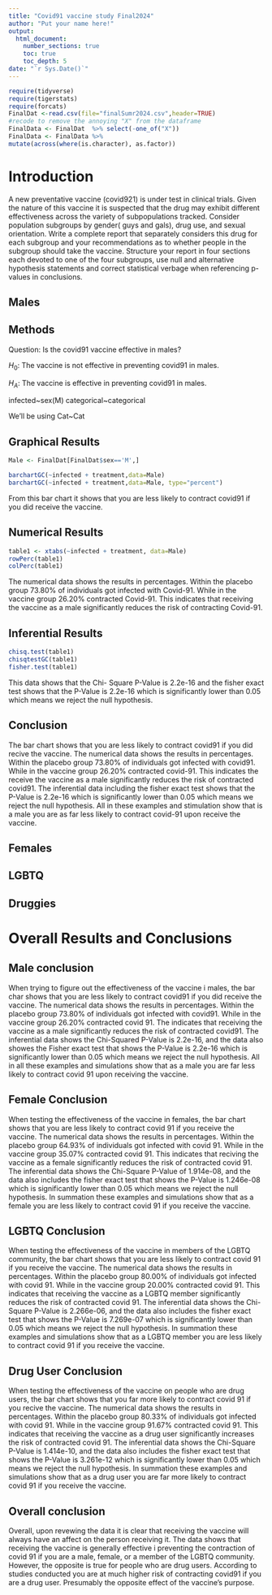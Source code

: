 ```yaml
---
title: "Covid91 vaccine study Final2024"
author: "Put your name here!"
output: 
  html_document:
    number_sections: true
    toc: true
    toc_depth: 5
date: "`r Sys.Date()`" 
---
```


```r
require(tidyverse)
require(tigerstats)
require(forcats)
FinalDat <-read.csv(file="finalSumr2024.csv",header=TRUE)
#recode to remove the annoying "X" from the dataframe
FinalData <- FinalDat  %>% select(-one_of("X"))
FinalData <- FinalData %>%
mutate(across(where(is.character), as.factor))
```

# Introduction

A new  preventative vaccine (covid921) is under test in clinical trials. Given the nature of this vaccine it is suspected that the drug may exhibit different effectiveness across the variety of subpopulations tracked. Consider population subgroups by gender( guys and gals), drug use, and sexual orientation. Write a complete report that separately considers this drug for each subgroup and your recommendations as to whether people in the subgroup should take the vaccine. Structure your report in four sections each devoted to one of the four subgroups, use null and alternative hypothesis statements and correct statistical verbage when referencing p-values in conclusions.

## Males

## Methods 

Question: Is the covid91 vaccine effective in males?

$H_0$: The vaccine is not effective in preventing covid91 in males. 

$H_A$: The vaccine is effective in preventing covid91 in males. 

infected~sex(M)
categorical~categorical

We'll be using Cat~Cat

## Graphical Results 



```r
Male <- FinalDat[FinalDat$sex=='M',]
```

```r
barchartGC(~infected + treatment,data=Male)
barchartGC(~infected + treatment,data=Male, type="percent")
```

From this bar chart it shows that you are less likely to contract covid91 if you did receive the vaccine.  

## Numerical Results 

```r
table1 <- xtabs(~infected + treatment, data=Male)
rowPerc(table1)
colPerc(table1)
```

The numerical data shows the results in percentages. Within the placebo group 73.80% of individuals got infected with Covid-91. While in the vaccine group 26.20% contracted Covid-91. This indicates that receiving the vaccine as a male significantly reduces the risk of contracting Covid-91.  


## Inferential Results

```r
chisq.test(table1)
chisqtestGC(table1)
fisher.test(table1)
```

This data shows that the Chi- Square P-Value is 2.2e-16 and the fisher exact test shows that the P-Value is 2.2e-16 which is significantly lower than 0.05 which means we reject the null hypothesis.  


## Conclusion 

The bar chart shows that you are less likely to contract covid91 if you did recive the vaccine. The numerical data shows the results in percentages. Within the placebo group 73.80% of individuals got infected with covid91. While in the vaccine group 26.20% contracted covid-91. This indicates the receive the vaccine as a male significantly reduces the risk of contracted covid91. The inferential data including the fisher exact test shows that the P-Value is 2.2e-16 which is significantly lower than 0.05 which means we reject the null hypothesis. All in these examples and stimulation show that is a male you are as far less likely to contract covid-91 upon receive the vaccine.  

## Females


## LGBTQ



## Druggies


# Overall Results and Conclusions


## Male conclusion 

When trying to figure out the effectiveness of the vaccine i males, the bar char shows that you are less likely to contract covid91 if you did receive the vaccine. The numerical data shows the results in percentages. Within the placebo group 73.80% of individuals got infected with covid91. While in the vaccine group 26.20% contracted covid 91. The indicates that receiving the vaccine as a male significantly reduces the risk of contracted covid91. The inferential data shows the Chi-Squared P-Value is 2.2e-16, and the data also showes the Fisher exact test that shows the P-Value is 2.2e-16 which is significantly lower than 0.05 which means we reject the null hypothesis. All in all these examples and simulations show that as a male you are far less
likely to contract covid 91 upon receiving the vaccine.   


## Female Conclusion 

When testing the effectiveness of the vaccine in females, the bar chart shows that you are less likely to contract covid 91 if you receive the vaccine. The numerical data shows the results in percentages. Within the placebo group 64.93% of individuals got infected with covid 91. While in the vaccine group 35.07% contracted covid 91. This indicates that reciving the vaccine as a female significantly reduces the risk of contracted covid 91. The inferential data shows the Chi-Square P-Value of 1.914e-08, and the data also includes the fisher exact test that shows the P-Value is 1.246e-08 which is significantly lower than 0.05 which means we reject the null hypothesis. In summation these examples and simulations show that as a female you are less likely to contract covid 91 if you receive the vaccine.  


## LGBTQ Conclusion 

When testing the effectiveness of the vaccine in members of the LGBTQ community, the bar chart shows that you are less likely to contract covid 91 if you receive the vaccine. The numerical data shows the results in percentages. Within the placebo group 80.00% of individuals got infected with covid 91. While in the vaccine group 20.00% contracted covid 91. This indicates that receiving the vaccine as a LGBTQ member significantly reduces the risk of contracted covid 91. The inferential data shows the Chi-Square P-Value is 2.266e-06, and the data also includes the fisher exact test that shows the P-Value is 7.269e-07 which is significantly lower than 0.05 which means we reject the null hypothesis. In summation these examples and simulations show that as a LGBTQ member you are less likely to contract covid 91 if you receive the vaccine.  

## Drug User Conclusion 

When testing the effectiveness of the vaccine on people who are drug users, the bar chart shows that you far more likely to contract covid 91 if you recive the vaccine. The numerical data shows the results in percentages. Within the placebo group 80.33% of individuals got infected with covid 91. While in the vaccine group 91.67% contracted covid 91. This indicates that receiving the vaccine as a drug user significantly increases the risk of contracted covid 91. The inferential data shows the Chi-Square P-Value is 1.414e-10, and the data also includes the fisher exact test that shows the P-Value is 3.261e-12 which is significantly lower than 0.05 which means we reject the null hypothesis. In summation these examples and simulations show that as a drug user you are far more likely to contract covid 91 if you receive the vaccine.   

## Overall conclusion 

Overall, upon revewing the data it is clear that receiving the vaccine will always have an affect on the person receiving it. The data shows that receiving the vaccine is generally effective i preventing the contraction of covid 91 if you are a male, female, or a member of the LGBTQ community. However, the opposite is true for people who are drug users. According to studies conducted you are at much higher risk of contracting covid91 if you are a drug user. Presumably the opposite effect of the vaccine's purpose.   











